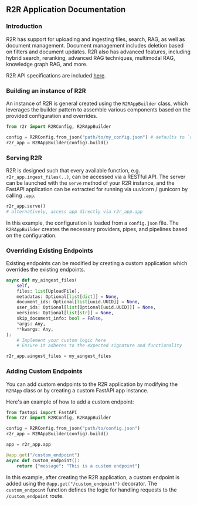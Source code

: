 ## R2R Application Documentation

### Introduction

R2R has support for uploading and ingesting files, search, RAG, as well as document management. Document management includes deletion based on filters and document updates. R2R also has advanced features, including hybrid search, reranking, advanced RAG techniques, multimodal RAG, knowledge graph RAG, and more.

R2R API specifications are included [here](/getting-started/r2r-api).

### Building an instance of R2R

An instance of R2R is general created using the `R2RAppBuilder` class, which leverages the builder pattern to assemble various components based on the provided configuration and overrides.

```python copy
from r2r import R2RConfig, R2RAppBuilder

config = R2RConfig.from_json("path/to/my_config.json") # defaults to `config.json` in R2R main
r2r_app = R2RAppBuilder(config).build()
```


### Serving R2R

R2R is designed such that every available function, e.g. `r2r_app.ingest_files(..)`, can be accessed via a RESTful API. The server can be launched with the `serve` method of your R2R instance, and the FastAPI application can be extracted for running via uuvicorn / gunicorn by calling `.app`.


```python copy
r2r_app.serve()
# alternatively, access app directly via r2r_app.app
```


In this example, the configuration is loaded from a `config.json` file. The `R2RAppBuilder` creates the necessary providers, pipes, and pipelines based on the configuration.

### Overriding Existing Endpoints

Existing endpoints can be modified by creating a custom application which overrides the existing endpoints.

```python copy
async def my_aingest_files(
    self,
    files: list[UploadFile],
    metadatas: Optional[list[dict]] = None,
    document_ids: Optional[list[uuid.UUID]] = None,
    user_ids: Optional[list[Optional[uuid.UUID]]] = None,
    versions: Optional[list[str]] = None,
    skip_document_info: bool = False,
    *args: Any,
    **kwargs: Any,
):
    # Implement your custom logic here
    # Ensure it adheres to the expected signature and functionality

r2r_app.aingest_files = my_aingest_files
```


### Adding Custom Endpoints

You can add custom endpoints to the R2R application by modifying the `R2RApp` class or by creating a custom FastAPI app instance.

Here's an example of how to add a custom endpoint:

```python copy
from fastapi import FastAPI
from r2r import R2RConfig, R2RAppBuilder

config = R2RConfig.from_json("path/to/config.json")
r2r_app = R2RAppBuilder(config).build()

app = r2r_app.app

@app.get("/custom_endpoint")
async def custom_endpoint():
    return {"message": "This is a custom endpoint"}
```

In this example, after creating the R2R application, a custom endpoint is added using the `@app.get("/custom_endpoint")` decorator. The `custom_endpoint` function defines the logic for handling requests to the `/custom_endpoint` route.